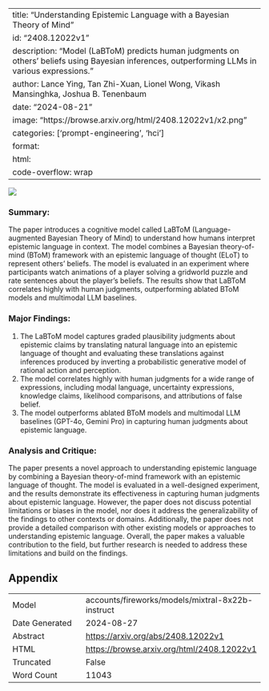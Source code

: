 
---
title: "Understanding Epistemic Language with a Bayesian Theory of Mind"
id: "2408.12022v1"
description: "Model (LaBToM) predicts human judgments on others' beliefs using Bayesian inferences, outperforming LLMs in various expressions."
author: Lance Ying, Tan Zhi-Xuan, Lionel Wong, Vikash Mansinghka, Joshua B. Tenenbaum
date: "2024-08-21"
image: "https://browse.arxiv.org/html/2408.12022v1/x2.png"
categories: ['prompt-engineering', 'hci']
format:
  html:
    code-overflow: wrap
---

![](https://browse.arxiv.org/html/2408.12022v1/x2.png)

### Summary:

The paper introduces a cognitive model called LaBToM (Language-augmented Bayesian Theory of Mind) to understand how humans interpret epistemic language in context. The model combines a Bayesian theory-of-mind (BToM) framework with an epistemic language of thought (ELoT) to represent others' beliefs. The model is evaluated in an experiment where participants watch animations of a player solving a gridworld puzzle and rate sentences about the player's beliefs. The results show that LaBToM correlates highly with human judgments, outperforming ablated BToM models and multimodal LLM baselines.

### Major Findings:

1. The LaBToM model captures graded plausibility judgments about epistemic claims by translating natural language into an epistemic language of thought and evaluating these translations against inferences produced by inverting a probabilistic generative model of rational action and perception.
2. The model correlates highly with human judgments for a wide range of expressions, including modal language, uncertainty expressions, knowledge claims, likelihood comparisons, and attributions of false belief.
3. The model outperforms ablated BToM models and multimodal LLM baselines (GPT-4o, Gemini Pro) in capturing human judgments about epistemic language.

### Analysis and Critique:

The paper presents a novel approach to understanding epistemic language by combining a Bayesian theory-of-mind framework with an epistemic language of thought. The model is evaluated in a well-designed experiment, and the results demonstrate its effectiveness in capturing human judgments about epistemic language. However, the paper does not discuss potential limitations or biases in the model, nor does it address the generalizability of the findings to other contexts or domains. Additionally, the paper does not provide a detailed comparison with other existing models or approaches to understanding epistemic language. Overall, the paper makes a valuable contribution to the field, but further research is needed to address these limitations and build on the findings.

## Appendix

|          |          |
|----------|----------|
| Model     | accounts/fireworks/models/mixtral-8x22b-instruct       |
| Date Generated     | 2024-08-27       |
| Abstract | [https://arxiv.org/abs/2408.12022v1](https://arxiv.org/abs/2408.12022v1)        |
| HTML     | [https://browse.arxiv.org/html/2408.12022v1](https://browse.arxiv.org/html/2408.12022v1)       |
| Truncated       | False       |
| Word Count       | 11043       |